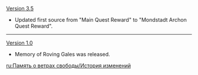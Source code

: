 {{Change History/Header}}
[[Version 3.5]]
* Updated first source from "Main Quest Reward" to "Mondstadt Archon Quest Reward".
----
[[Version 1.0]]
* Memory of Roving Gales was released.
<noinclude>


[[ru:Память о ветрах свободы/История изменений]]
</noinclude>